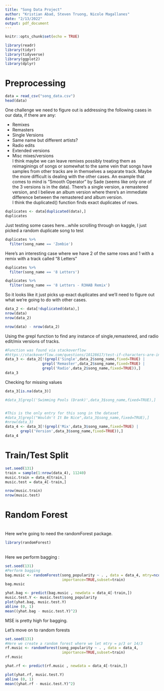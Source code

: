 ```yaml
---
title: "Song Data Project"
author: "Kristian Abad, Steven Truong, Nicole Magallanes"
date: "2/13/2022"
output: pdf_document
---
```


```r
knitr::opts_chunk$set(echo = TRUE)
```

```r
library(readr)
library(tidyr)
library(tidyverse)
library(ggplot2)
library(dplyr)
```
# Preprocessing
```r
data = read_csv("song_data.csv")
head(data)
```
One challenge we need to figure out is addressing the following cases in our data, if there are any:\

* Remixes
* Remasters
* Single Versions
* Same name but different artists?
* Radio edits
* Extended versions
* Misc mixes/versions
\
I think maybe we can leave remixes possibly treating them as reimaginings of songs or somewhat to the same vein that songs have samples from other tracks are in themselves a separate track. Maybe the more difficult is dealing with the other cases. An example that comes to mind is "Smooth Operator" by Sade (seems like only one of the 3 versions is in the data). There's a single version, a remastered version, and I believe an album version where there's an immediate difference between the remastered and album version.
\
I think the duplicated() function finds exact duplicates of rows.
```r
duplicates <- data[duplicated(data),]
duplicates
```
Just testing some cases here...while scrolling through on kaggle, I just picked a random duplicate song to test
```r

duplicates %>%
  filter(song_name == 'Zombie')
```
Here's an interesting case where we have 2 of the same rows and 1 with a remix with a track called "8 Letters"
```r
duplicates %>%
  filter(song_name == '8 Letters')

duplicates %>%
  filter(song_name == '8 Letters - R3HAB Remix')
```
So it looks like it just picks up exact duplicates and we'll need to figure out what we're going to do with other cases.
```r
data_2 <- data[!duplicated(data),]
nrow(data)
nrow(data_2)

nrow(data) - nrow(data_2)
```
Using the grepl function to find any instance of single,remastered, and radio edit/mix versions of tracks. 
```r
#Function was found via stackoverflow
#https://stackoverflow.com/questions/10128617/test-if-characters-are-in-a-string
data_3 <- data_2[!(grepl('Single',data_2$song_name,fixed=TRUE) |
                 grepl('Remaster',data_2$song_name,fixed=TRUE) |
                 grepl('Radio',data_2$song_name,fixed=TRUE)),]
data_3
```
Checking for missing values
```r
data_3[is.na(data_3)]
```
```r
#data_3[grepl('Swimming Pools (Drank)',data_3$song_name,fixed=TRUE),]


#This is the only entry for this song in the dataset
#data_3[grepl("Wouldn't It Be Nice",data_3$song_name,fixed=TRUE),]
#nrow(data_3)
data_4 <- data_3[!(grepl('Mix',data_3$song_name,fixed=TRUE) | 
       grepl('Version',data_3$song_name,fixed=TRUE)),]
data_4
```

# Train/Test Split

```r
set.seed(131)
train = sample(1:nrow(data_4), 11240)
music.train = data_4[train,]
music.test = data_4[-train,]

nrow(music.train)
nrow(music.test)
```

# Random Forest
\
Here we're going to need the randomForest package.
```r
library(randomForest)
```
\
Here we perform bagging :
\
```r
set.seed(131)
#Perform bagging
bag.music <- randomForest(song_popularity ~ . , data = data_4, mtry=ncol(data_4) - 1,
                          importance=TRUE,subset=train)
bag.music

```
```r
yhat.bag <- predict(bag.music , newdata = data_4[-train,])
music.test.Y <- music.test$song_popularity
plot(yhat.bag, music.test.Y)
abline (0, 1)
mean((yhat.bag - music.test.Y)^2)
```
MSE is pretty high for bagging.\

Let's move on to random forests\
```r
set.seed(131)
#Here we create a random forest where we let mtry = p/3 or 14/3
rf.music <- randomForest(song_popularity ~ . , data = data_4,
                          importance=TRUE,subset=train)
rf.music
```

```r
yhat.rf <- predict(rf.music , newdata = data_4[-train,])

plot(yhat.rf, music.test.Y)
abline (0, 1)
mean((yhat.rf - music.test.Y)^2)
```















